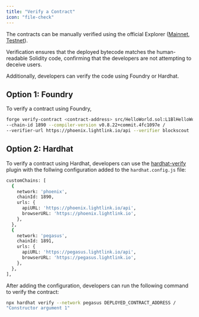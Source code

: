 ```yaml
---
title: "Verify a Contract"
icon: "file-check"
---
```


The contracts can be manually verified using the official Explorer ([Mainnet](https://phoenix.lightlink.io), [Testnet](https://pegasus.lightlink.io)).

Verification ensures that the deployed bytecode matches the human-readable Solidity code, confirming that the developers are not attempting to deceive users.

Additionally, developers can verify the code using Foundry or Hardhat.

## Option 1: Foundry

To verify a contract using Foundry,

```bash
forge verify-contract <contract-address> src/HelloWorld.sol:L1BlHelloWorld /
--chain-id 1890 --compiler-version v0.8.22+commit.4fc1097e /
--verifier-url https://phoenix.lightlink.io/api --verifier blockscout
```

## Option 2: Hardhat

To verify a contract using Hardhat, developers can use the [hardhat-verify](https://hardhat.org/hardhat-runner/plugins/nomicfoundation-hardhat-verify) plugin with the follwing configuration
added to the `hardhat.config.js` file:

```bash
customChains: [
  {
    network: 'phoenix',
    chainId: 1890,
    urls: {
      apiURL: 'https://phoenix.lightlink.io/api',
      browserURL: 'https://phoenix.lightlink.io',
    },
  },
  {
    network: 'pegasus',
    chainId: 1891,
    urls: {
      apiURL: 'https://pegasus.lightlink.io/api',
      browserURL: 'https://pegasus.lightlink.io',
    },
  },
],
```

After adding the configuration, developers can run the following command to verify the contract:

```bash
npx hardhat verify --network pegasus DEPLOYED_CONTRACT_ADDRESS /
"Constructor argument 1"
```
